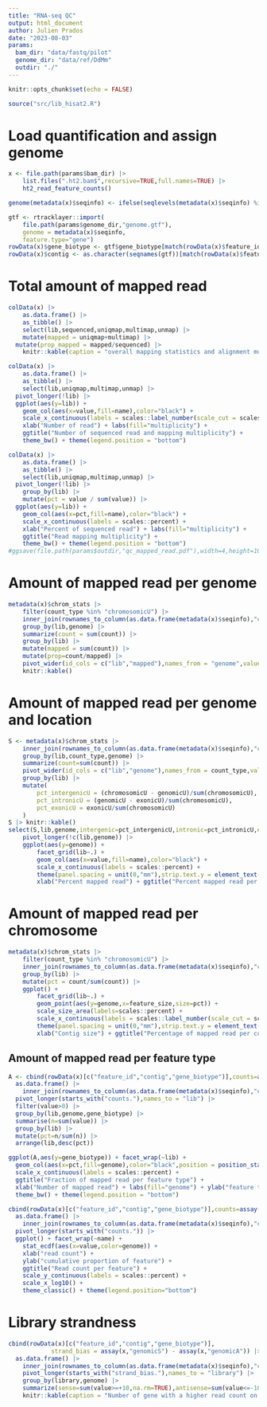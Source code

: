 ```yaml
---
title: "RNA-seq QC"
output: html_document
author: Julien Prados
date: "2023-08-03"
params:
  bam_dir: "data/fastq/pilot"
  genome_dir: "data/ref/DdMm"
  outdir: "./"
---
```


```r
knitr::opts_chunk$set(echo = FALSE)
```


```r
source("src/lib_hisat2.R")
```



# Load quantification and assign genome
```r
x <- file.path(params$bam_dir) |>
	list.files(".ht2.bam$",recursive=TRUE,full.names=TRUE) |>
	ht2_read_feature_counts()

genome(metadata(x)$seqinfo) <- ifelse(seqlevels(metadata(x)$seqinfo) %in% c("NC_010612.1","NC_010604.1"),"Mm","Dd")

gtf <- rtracklayer::import(
	file.path(params$genome_dir,"genome.gtf"),
	genome = metadata(x)$seqinfo,
	feature.type="gene")
rowData(x)$gene_biotype <- gtf$gene_biotype[match(rowData(x)$feature_id,gtf$gene_id)]
rowData(x)$contig <- as.character(seqnames(gtf))[match(rowData(x)$feature_id,gtf$gene_id)]
```



# Total amount of mapped read
```r
colData(x) |>
	as.data.frame() |>
	as_tibble() |>
	select(lib,sequenced,uniqmap,multimap,unmap) |>
	mutate(mapped = uniqmap+multimap) |>
  mutate(prop_mapped = mapped/sequenced) |>
	knitr::kable(caption = "overall mapping statistics and alignment multiplicity")

colData(x) |>
	as.data.frame() |>
	as_tibble() |>
	select(lib,uniqmap,multimap,unmap) |>
  pivot_longer(!lib) |>
  ggplot(aes(y=lib)) +
    geom_col(aes(x=value,fill=name),color="black") +
    scale_x_continuous(labels = scales::label_number(scale_cut = scales::cut_short_scale())) +
    xlab("Number of read") + labs(fill="multiplicity") +
    ggtitle("Number of sequenced read and mapping multiplicity") +
    theme_bw() + theme(legend.position = "bottom")

colData(x) |>
	as.data.frame() |>
	as_tibble() |>
	select(lib,uniqmap,multimap,unmap) |>
  pivot_longer(!lib) |>
	group_by(lib) |>
	mutate(pct = value / sum(value)) |>
  ggplot(aes(y=lib)) +
    geom_col(aes(x=pct,fill=name),color="black") +
    scale_x_continuous(labels = scales::percent) +
    xlab("Percent of sequenced read") + labs(fill="multiplicity") +
    ggtitle("Read mapping multiplicity") +
    theme_bw() + theme(legend.position = "bottom")
#ggsave(file.path(params$outdir,"qc_mapped_read.pdf"),width=4,height=10)
```

# Amount of mapped read per genome
```r
metadata(x)$chrom_stats |>
	filter(count_type %in% "chromosomicU") |> 
	inner_join(rownames_to_column(as.data.frame(metadata(x)$seqinfo),"contig"),by=c("feature_id"="contig")) |>
	group_by(lib,genome) |> 
	summarize(count = sum(count)) |>
	group_by(lib) |>
	mutate(mapped = sum(count)) |>
	mutate(prop=count/mapped) |>
	pivot_wider(id_cols = c("lib","mapped"),names_from = "genome",values_from = c("count","prop")) |>
	knitr::kable()
```



# Amount of mapped read per genome and location
```r
S <- metadata(x)$chrom_stats |> 
	inner_join(rownames_to_column(as.data.frame(metadata(x)$seqinfo),"contig"),by=c("feature_id"="contig")) |>
	group_by(lib,count_type,genome) |> 
	summarize(count=sum(count)) |>
	pivot_wider(id_cols = c("lib","genome"),names_from = count_type,values_from = "count") |>
	group_by(lib) |>
	mutate(
		pct_intergenicU = (chromosomicU - genomicU)/sum(chromosomicU),
		pct_intronicU = (genomicU - exonicU)/sum(chromosomicU),
		pct_exonicU = exonicU/sum(chromosomicU)
	)
S |> knitr::kable()
select(S,lib,genome,intergenic=pct_intergenicU,intronic=pct_intronicU,exonic=pct_exonicU) |>
	pivot_longer(!c(lib,genome)) |>
	ggplot(aes(y=genome)) +
		facet_grid(lib~.) +
		geom_col(aes(x=value,fill=name),color="black") +
		scale_x_continuous(labels = scales::percent) +
		theme(panel.spacing = unit(0,"mm"),strip.text.y = element_text(angle=0)) +
		xlab("Percent mapped read") + ggtitle("Percent mapped read per organism and coding region")
```

# Amount of mapped read per chromosome
```r
metadata(x)$chrom_stats |> 
	filter(count_type %in% "chromosomicU") |>
	inner_join(rownames_to_column(as.data.frame(metadata(x)$seqinfo),"contig"),by=c("feature_id"="contig")) |>
	group_by(lib) |>
	mutate(pct = count/sum(count)) |>
	ggplot() +
		facet_grid(lib~.) +
		geom_point(aes(y=genome,x=feature_size,size=pct)) +
		scale_size_area(labels=scales::percent) +
		scale_x_continuous(labels = scales::label_number(scale_cut = scales::cut_short_scale())) +
		theme(panel.spacing = unit(0,"mm"),strip.text.y = element_text(angle=0)) +
		xlab("Contig size") + ggtitle("Percentage of mapped read per contig") + labs(size="% mapped read")
```




## Amount of mapped read per feature type
```r
A <- cbind(rowData(x)[c("feature_id","contig","gene_biotype")],counts=assay(x,"genomicU")) |>
  as.data.frame() |>
	inner_join(rownames_to_column(as.data.frame(metadata(x)$seqinfo),"contig"),by="contig") |>
  pivot_longer(starts_with("counts."),names_to = "lib") |>
  filter(value>0) |>
  group_by(lib,genome,gene_biotype) |>
  summarise(n=sum(value)) |>
  group_by(lib) |>
  mutate(pct=n/sum(n)) |>
  arrange(lib,desc(pct)) 

ggplot(A,aes(y=gene_biotype)) + facet_wrap(~lib) +
  geom_col(aes(x=pct,fill=genome),color="black",position = position_stack()) +
  scale_x_continuous(labels = scales::percent) +
  ggtitle("Fraction of mapped read per feature type") +
  xlab("Number of mapped read") + labs(fill="genome") + ylab("feature type") +
  theme_bw() + theme(legend.position = "bottom")
```


```r
cbind(rowData(x)[c("feature_id","contig","gene_biotype")],counts=assay(x,"genomicU")) |>
  as.data.frame() |>
	inner_join(rownames_to_column(as.data.frame(metadata(x)$seqinfo),"contig"),by="contig") |>
  pivot_longer(starts_with("counts.")) |>
  ggplot() + facet_wrap(~name) +
    stat_ecdf(aes(x=value,color=genome)) +
    xlab("read count") +
    ylab("cumulative proportion of feature") + 
    ggtitle("Read count per feature") + 
    scale_y_continuous(labels = scales::percent) +
    scale_x_log10() +
    theme_classic() + theme(legend.position="bottom")
```



# Library strandness
```r
cbind(rowData(x)[c("feature_id","contig","gene_biotype")],
			strand_bias = assay(x,"genomicS") - assay(x,"genomicA")) |>
  as.data.frame() |>
	inner_join(rownames_to_column(as.data.frame(metadata(x)$seqinfo),"contig"),by="contig") |>
	pivot_longer(starts_with("strand_bias."),names_to = "library") |>
	group_by(library,genome) |>
	summarize(sense=sum(value>=+10,na.rm=TRUE),antisense=sum(value<=-10,na.rm=TRUE),equal=sum(abs(value)<10,na.rm=TRUE)) |>
	knitr::kable(caption = "Number of gene with a higher read count on sense/antisense strand")
```
















